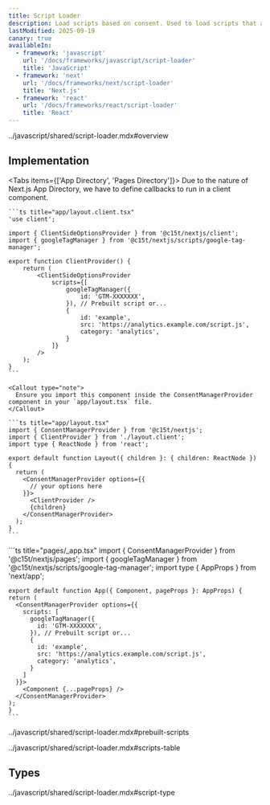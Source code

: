 ```yaml
---
title: Script Loader
description: Load scripts based on consent. Used to load scripts that are not necessary for the user's consent, such as analytics scripts.
lastModified: 2025-09-19
canary: true
availableIn:
  - framework: 'javascript'
    url: '/docs/frameworks/javascript/script-loader'
    title: 'JavaScript'
  - framework: 'next'
    url: '/docs/frameworks/next/script-loader'
    title: 'Next.js'
  - framework: 'react'
    url: '/docs/frameworks/react/script-loader'
    title: 'React'
---
```


<import>../javascript/shared/script-loader.mdx#overview</import>

## Implementation

<Tabs items={['App Directory', 'Pages Directory']}>
  <Tab value="App Directory">
    Due to the nature of Next.js App Directory, we have to define callbacks to run in a client component.

    ```ts title="app/layout.client.tsx"
    'use client';

    import { ClientSideOptionsProvider } from '@c15t/nextjs/client';
    import { googleTagManager } from '@c15t/nextjs/scripts/google-tag-manager';

    export function ClientProvider() {
    	return (
    		<ClientSideOptionsProvider
    			scripts={[
    				googleTagManager({
    					id: 'GTM-XXXXXXX',
    				}), // Prebuilt script or...
    				{
    					id: 'example',
    					src: 'https://analytics.example.com/script.js',
    					category: 'analytics',
    				}
    			]}
    		/>
    	);
    }
    ```

    <Callout type="note">
      Ensure you import this component inside the ConsentManagerProvider component in your `app/layout.tsx` file.
    </Callout>

    ```ts title="app/layout.tsx"
    import { ConsentManagerProvider } from '@c15t/nextjs';
    import { ClientProvider } from './layout.client';
    import type { ReactNode } from 'react';

    export default function Layout({ children }: { children: ReactNode }) {
      return (
        <ConsentManagerProvider options={{
          // your options here
        }}>
          <ClientProvider />
          {children}
        </ConsentManagerProvider>
      );
    }
    ```
  </Tab>

  <Tab value="Pages Directory">
    ```ts title="pages/_app.tsx"
    import { ConsentManagerProvider } from '@c15t/nextjs/pages';
    import { googleTagManager } from '@c15t/nextjs/scripts/google-tag-manager';
    import type { AppProps } from 'next/app';

    export default function App({ Component, pageProps }: AppProps) {
    return (
      <ConsentManagerProvider options={{
        scripts: [
          googleTagManager({
            id: 'GTM-XXXXXXX',
          }), // Prebuilt script or...
          {
            id: 'example',
            src: 'https://analytics.example.com/script.js',
            category: 'analytics',
          }
        ]
      }}>
        <Component {...pageProps} />
      </ConsentManagerProvider>
    );
    }
    ```
  </Tab>
</Tabs>

<import>../javascript/shared/script-loader.mdx#prebuilt-scripts</import>

<import>../javascript/shared/script-loader.mdx#scripts-table</import>

## Types

<import>../javascript/shared/script-loader.mdx#script-type</import>
